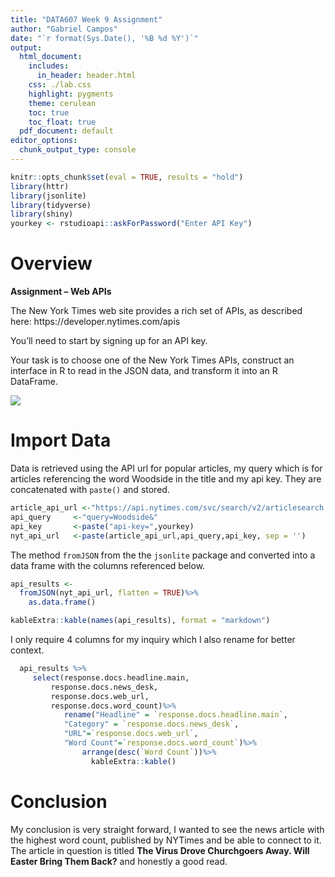 ```yaml
---
title: "DATA607 Week 9 Assignment"
author: "Gabriel Campos"
date: "`r format(Sys.Date(), '%B %d %Y')`"
output: 
  html_document:
    includes:
      in_header: header.html
    css: ./lab.css
    highlight: pygments
    theme: cerulean
    toc: true
    toc_float: true
  pdf_document: default
editor_options: 
  chunk_output_type: console
---
```


```r
knitr::opts_chunk$set(eval = TRUE, results = "hold")
library(httr)
library(jsonlite)
library(tidyverse)
library(shiny)
yourkey <- rstudioapi::askForPassword("Enter API Key")
```

Overview
========

**Assignment – Web APIs**

The New York Times web site provides a rich set of APIs, as described here: https://developer.nytimes.com/apis

You’ll need to start by signing up for an API key.

Your task is to choose one of the New York Times APIs, construct an interface in R to read in the JSON data, and transform it into an R DataFrame.

![](D:/Docs/CUNY_SPS_Grad/DATA607/Course Docs/Week 9 Docs/Assignment Image.png)

Import Data
===========

Data is retrieved using the API url for popular articles, my query which is for articles referencing the word Woodside in the title and my api key. They are concatenated with `paste()` and stored.

```r

article_api_url <-"https://api.nytimes.com/svc/search/v2/articlesearch.json?"
api_query     <-"query=Woodside&"
api_key       <-paste("api-key=",yourkey)
nyt_api_url   <-paste(article_api_url,api_query,api_key, sep = '')
```

The method `fromJSON` from the the `jsonlite` package and converted into a data frame with the columns referenced below.

```r
api_results <- 
  fromJSON(nyt_api_url, flatten = TRUE)%>%
    as.data.frame()
```

```r
kableExtra::kable(names(api_results), format = "markdown")
```

I only require 4 columns for my inquiry which I also rename for better context.

```r
  api_results %>%
     select(response.docs.headline.main,
         response.docs.news_desk,
         response.docs.web_url,
         response.docs.word_count)%>%
            rename("Headline" = `response.docs.headline.main`,
            "Category" = `response.docs.news_desk`,
            "URL"=`response.docs.web_url`,
            "Word Count"=`response.docs.word_count`)%>%
                arrange(desc(`Word Count`))%>%
                  kableExtra::kable()
```






Conclusion
==========

My conclusion is very straight forward, I wanted to see the news article with the highest word count, published by NYTimes and be able to connect to it. The article in question is titled **The Virus Drove Churchgoers Away. Will Easter Bring Them Back?** and honestly a good read.
